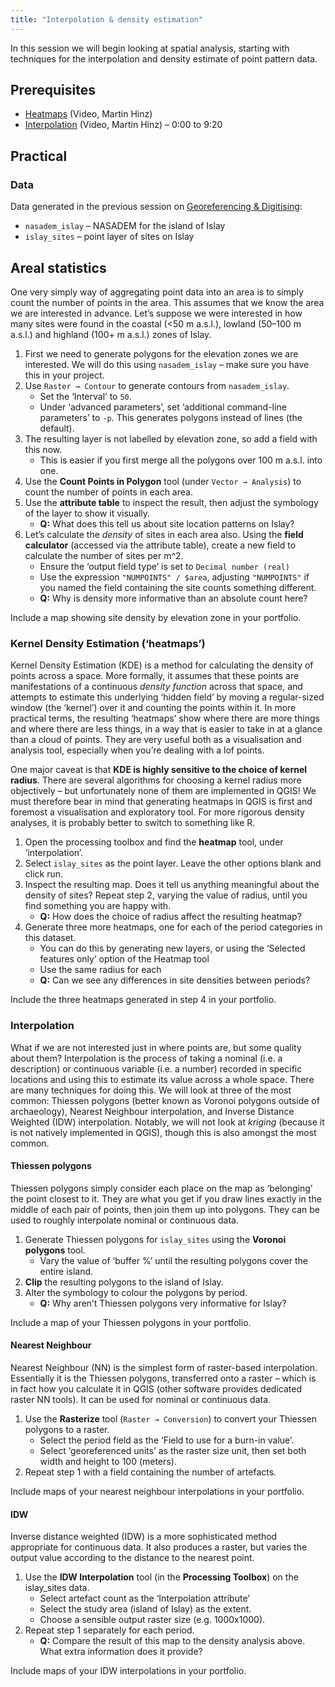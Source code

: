 ```yaml
---
title: "Interpolation & density estimation"
---
```


In this session we will begin looking at spatial analysis, starting with techniques for the interpolation and density estimate of point pattern data.

## Prerequisites

* [Heatmaps](https://tube.switch.ch/videos/94a4f92e) (Video, Martin Hinz)
* [Interpolation](https://tube.switch.ch/videos/426a1e41) (Video, Martin Hinz) – 0:00 to 9:20

## Practical

### Data

Data generated in the previous session on [Georeferencing & Digitising](digitising.qmd):

* `nasadem_islay` – NASADEM for the island of Islay 
* `islay_sites` – point layer of sites on Islay 

## Areal statistics

One very simply way of aggregating point data into an area is to simply count the number of points in the area.
This assumes that we know the area we are interested in advance.
Let's suppose we were interested in how many sites were found in the coastal (<50 m a.s.l.), lowland (50–100 m a.s.l.) and highland (100+ m a.s.l.) zones of Islay.

1. First we need to generate polygons for the elevation zones we are interested. We will do this using `nasadem_islay` – make sure you have this in your project.
2. Use `Raster → Contour` to generate contours from `nasadem_islay`.
    * Set the 'Interval' to `50`.
    * Under 'advanced parameters', set 'additional command-line parameters' to `-p`. This generates polygons instead of lines (the default).
3. The resulting layer is not labelled by elevation zone, so add a field with this now.
    * This is easier if you first merge all the polygons over 100 m a.s.l. into one.
5. Use the **Count Points in Polygon** tool (under `Vector → Analysis`) to count the number of points in each area.
6. Use the **attribute table** to inspect the result, then adjust the symbology of the layer to show it visually.
    * **Q:** What does this tell us about site location patterns on Islay?
7. Let's calculate the *density* of sites in each area also. Using the **field calculator** (accessed via the attribute table), create a new field to calculate the number of sites per m^2.
    * Ensure the 'output field type' is set to `Decimal number (real)`
    * Use the expression `"NUMPOINTS" / $area`, adjusting `"NUMPOINTS"` if you named the field containing the site counts something different.
    * **Q:** Why is density more informative than an absolute count here?

Include a map showing site density by elevation zone in your portfolio.

### Kernel Density Estimation ('heatmaps')

Kernel Density Estimation (KDE) is a method for calculating the density of points across a space.
More formally, it assumes that these points are manifestations of a continuous *density function* across that space, and attempts to estimate this underlying 'hidden field' by moving a regular-sized window (the 'kernel') over it and counting the points within it.
In more practical terms, the resulting 'heatmaps' show where there are more things and where there are less things, in a way that is easier to take in at a glance than a cloud of points.
They are very useful both as a visualisation and analysis tool, especially when you're dealing with a lof points.

One major caveat is that **KDE is highly sensitive to the choice of kernel radius**.
There are several algorithms for choosing a kernel radius more objectively – but unfortunately none of them are implemented in QGIS!
We must therefore bear in mind that generating heatmaps in QGIS is first and foremost a visualisation and exploratory tool.
For more rigorous density analyses, it is probably better to switch to something like R.

1. Open the processing toolbox and find the **heatmap** tool, under 'interpolation'.
2. Select `islay_sites` as the point layer. Leave the other options blank and click run.
3. Inspect the resulting map. Does it tell us anything meaningful about the density of sites? Repeat step 2, varying the value of radius, until you find something you are happy with.
    * **Q:** How does the choice of radius affect the resulting heatmap?
4. Generate three more heatmaps, one for each of the period categories in this dataset.
    * You can do this by generating new layers, or using the 'Selected features only' option of the Heatmap tool
    * Use the same radius for each
    * **Q:** Can we see any differences in site densities between periods?

Include the three heatmaps generated in step 4 in your portfolio.

### Interpolation

What if we are not interested just in where points are, but some quality about them?
Interpolation is the process of taking a nominal (i.e. a description) or continuous variable (i.e. a number) recorded in specific locations and using this to estimate its value across a whole space.
There are many techniques for doing this.
We will look at three of the most common: Thiessen polygons (better known as Voronoi polygons outside of archaeology), Nearest Neighbour interpolation, and Inverse Distance Weighted (IDW) interpolation.
Notably, we will not look at *kriging* (because it is not natively implemented in QGIS), though this is also amongst the most common.

#### Thiessen polygons

Thiessen polygons simply consider each place on the map as 'belonging' the point closest to it.
They are what you get if you draw lines exactly in the middle of each pair of points, then join them up into polygons.
They can be used to roughly interpolate nominal or continuous data.

1. Generate Thiessen polygons for `islay_sites` using the **Voronoi polygons** tool.
    * Vary the value of 'buffer %' until the resulting polygons cover the entire island.
2. **Clip** the resulting polygons to the island of Islay.
3. Alter the symbology to colour the polygons by period.
    * **Q:** Why aren't Thiessen polygons very informative for Islay?

Include a map of your Thiessen polygons in your portfolio.

#### Nearest Neighbour

Nearest Neighbour (NN) is the simplest form of raster-based interpolation.
Essentially it is the Thiessen polygons, transferred onto a raster – which is in fact how you calculate it in QGIS (other software provides dedicated raster NN tools).
It can be used for nominal or continuous data.

1. Use the **Rasterize** tool (`Raster → Conversion`) to convert your Thiessen polygons to a raster.
    * Select the period field as the 'Field to use for a burn-in value'.
    * Select 'georeferenced units' as the raster size unit, then set both width and height to 100 (meters).
2. Repeat step 1 with a field containing the number of artefacts.

Include maps of your nearest neighbour interpolations in your portfolio.

#### IDW

Inverse distance weighted (IDW) is a more sophisticated method appropriate for continuous data.
It also produces a raster, but varies the output value according to the distance to the nearest point.

1. Use the **IDW Interpolation** tool (in the **Processing Toolbox**) on the islay_sites data.
    * Select artefact count as the 'Interpolation attribute'
    * Select the study area (island of Islay) as the extent.
    * Choose a sensible output raster size (e.g. 1000x1000).
2. Repeat step 1 separately for each period.
    * **Q:** Compare the result of this map to the density analysis above. What extra information does it provide?

Include maps of your IDW interpolations in your portfolio.
